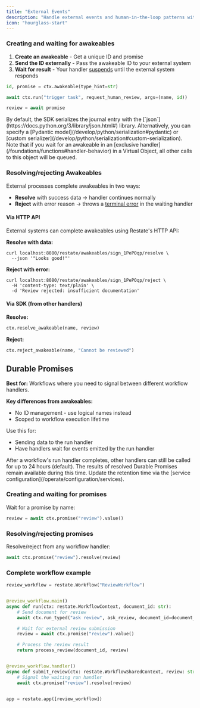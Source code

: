 ```yaml
---
title: "External Events"
description: "Handle external events and human-in-the-loop patterns with durable waiting primitives."
icon: "hourglass-start"
---
```



<AwakeablesIntro/>

### Creating and waiting for awakeables
1. **Create an awakeable** - Get a unique ID and promise
2. **Send the ID externally** - Pass the awakeable ID to your external system
3. **Wait for result** - Your handler [suspends](/foundations/key-concepts#suspensions-on-faas) until the external system responds

```py {"CODE_LOAD::python/src/develop/awakeables.py#here"} 
id, promise = ctx.awakeable(type_hint=str)

await ctx.run("trigger task", request_human_review, args=(name, id))

review = await promise
```

<Accordion title="Serialization">
    By default, the SDK serializes the journal entry with the [`json`](https://docs.python.org/3/library/json.html#) library.
    Alternatively, you can specify a [Pydantic model](/develop/python/serialization#pydantic) or [custom serializer](/develop/python/serialization#custom-serialization).
</Accordion>

<Info>
    Note that if you wait for an awakeable in an [exclusive handler](/foundations/functions#handler-behavior) in a Virtual Object, all other calls to this object will be queued.
</Info>

### Resolving/rejecting Awakeables

External processes complete awakeables in two ways:

- **Resolve** with success data → handler continues normally
- **Reject** with error reason → throws a [terminal error](/develop/python/error-handling) in the waiting handler

#### Via HTTP API

External systems can complete awakeables using Restate's HTTP API:

**Resolve with data:**
```shell
curl localhost:8080/restate/awakeables/sign_1PePOqp/resolve \
  --json '"Looks good!"'
```

**Reject with error:**
```shell
curl localhost:8080/restate/awakeables/sign_1PePOqp/reject \
  -H 'content-type: text/plain' \
  -d 'Review rejected: insufficient documentation'
```

#### Via SDK (from other handlers)

**Resolve:**
```python {"CODE_LOAD::python/src/develop/awakeables.py#resolve"} 
ctx.resolve_awakeable(name, review)
```

**Reject:**
```python {"CODE_LOAD::python/src/develop/awakeables.py#reject"} 
ctx.reject_awakeable(name, "Cannot be reviewed")
```

## Durable Promises

**Best for:** Workflows where you need to signal between different workflow handlers.

**Key differences from awakeables:**
- No ID management - use logical names instead
- Scoped to workflow execution lifetime

Use this for:
- Sending data to the run handler
- Have handlers wait for events emitted by the run handler

<Info>
After a workflow's run handler completes, other handlers can still be called for up to 24 hours (default).
The results of resolved Durable Promises remain available during this time.
Update the retention time via the [service configuration](/operate/configuration/services).
</Info>

### Creating and waiting for promises

Wait for a promise by name:

```py {"CODE_LOAD::python/src/develop/durable_promise.py#promise"} 
review = await ctx.promise("review").value()
```

### Resolving/rejecting promises

Resolve/reject from any workflow handler:
```py {"CODE_LOAD::python/src/develop/durable_promise.py#resolve_promise"} 
await ctx.promise("review").resolve(review)
```

### Complete workflow example

```py expandable {"CODE_LOAD::python/src/develop/durable_promise.py#review"} 
review_workflow = restate.Workflow("ReviewWorkflow")


@review_workflow.main()
async def run(ctx: restate.WorkflowContext, document_id: str):
    # Send document for review
    await ctx.run_typed("ask review", ask_review, document_id=document_id)

    # Wait for external review submission
    review = await ctx.promise("review").value()

    # Process the review result
    return process_review(document_id, review)


@review_workflow.handler()
async def submit_review(ctx: restate.WorkflowSharedContext, review: str):
    # Signal the waiting run handler
    await ctx.promise("review").resolve(review)


app = restate.app([review_workflow])
```

<AwakeablesOutro/>